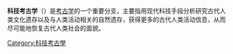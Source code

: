 {{unreferenced|time=2017-04-04T05:09:57+00:00}}
'''科技考古学'''（{{lang-en|Archaeological science}}）是[[考古学|考古学]]的一个重要分支，主要指用现代科技手段分析研究古代人类文化遗存以及与人类活动相关的自然遗存，获得更多的古代人类活动信息，从而尽可能地恢复古代人类社会的面貌。

{{Authority control}}
[[Category:科技考古學|Category:科技考古學]]
{{Archaeology-stub}}
